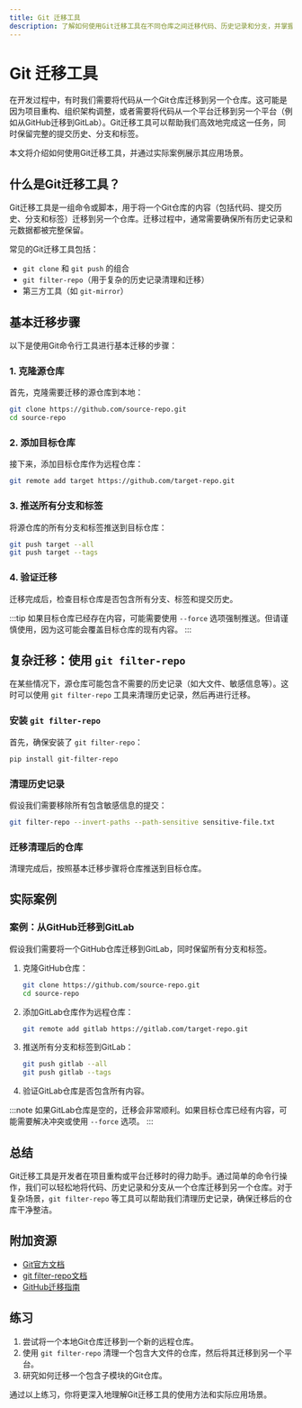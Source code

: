 ```yaml
---
title: Git 迁移工具
description: 了解如何使用Git迁移工具在不同仓库之间迁移代码、历史记录和分支，并掌握其实际应用场景。
---
```


# Git 迁移工具

在开发过程中，有时我们需要将代码从一个Git仓库迁移到另一个仓库。这可能是因为项目重构、组织架构调整，或者需要将代码从一个平台迁移到另一个平台（例如从GitHub迁移到GitLab）。Git迁移工具可以帮助我们高效地完成这一任务，同时保留完整的提交历史、分支和标签。

本文将介绍如何使用Git迁移工具，并通过实际案例展示其应用场景。

## 什么是Git迁移工具？

Git迁移工具是一组命令或脚本，用于将一个Git仓库的内容（包括代码、提交历史、分支和标签）迁移到另一个仓库。迁移过程中，通常需要确保所有历史记录和元数据都被完整保留。

常见的Git迁移工具包括：
- `git clone` 和 `git push` 的组合
- `git filter-repo`（用于复杂的历史记录清理和迁移）
- 第三方工具（如 `git-mirror`）

## 基本迁移步骤

以下是使用Git命令行工具进行基本迁移的步骤：

### 1. 克隆源仓库

首先，克隆需要迁移的源仓库到本地：

```bash
git clone https://github.com/source-repo.git
cd source-repo
```

### 2. 添加目标仓库

接下来，添加目标仓库作为远程仓库：

```bash
git remote add target https://github.com/target-repo.git
```

### 3. 推送所有分支和标签

将源仓库的所有分支和标签推送到目标仓库：

```bash
git push target --all
git push target --tags
```

### 4. 验证迁移

迁移完成后，检查目标仓库是否包含所有分支、标签和提交历史。

:::tip
如果目标仓库已经存在内容，可能需要使用 `--force` 选项强制推送。但请谨慎使用，因为这可能会覆盖目标仓库的现有内容。
:::

## 复杂迁移：使用 `git filter-repo`

在某些情况下，源仓库可能包含不需要的历史记录（如大文件、敏感信息等）。这时可以使用 `git filter-repo` 工具来清理历史记录，然后再进行迁移。

### 安装 `git filter-repo`

首先，确保安装了 `git filter-repo`：

```bash
pip install git-filter-repo
```

### 清理历史记录

假设我们需要移除所有包含敏感信息的提交：

```bash
git filter-repo --invert-paths --path-sensitive sensitive-file.txt
```

### 迁移清理后的仓库

清理完成后，按照基本迁移步骤将仓库推送到目标仓库。

## 实际案例

### 案例：从GitHub迁移到GitLab

假设我们需要将一个GitHub仓库迁移到GitLab，同时保留所有分支和标签。

1. 克隆GitHub仓库：

   ```bash
   git clone https://github.com/source-repo.git
   cd source-repo
   ```

2. 添加GitLab仓库作为远程仓库：

   ```bash
   git remote add gitlab https://gitlab.com/target-repo.git
   ```

3. 推送所有分支和标签到GitLab：

   ```bash
   git push gitlab --all
   git push gitlab --tags
   ```

4. 验证GitLab仓库是否包含所有内容。

:::note
如果GitLab仓库是空的，迁移会非常顺利。如果目标仓库已经有内容，可能需要解决冲突或使用 `--force` 选项。
:::

## 总结

Git迁移工具是开发者在项目重构或平台迁移时的得力助手。通过简单的命令行操作，我们可以轻松地将代码、历史记录和分支从一个仓库迁移到另一个仓库。对于复杂场景，`git filter-repo` 等工具可以帮助我们清理历史记录，确保迁移后的仓库干净整洁。

## 附加资源

- [Git官方文档](https://git-scm.com/doc)
- [git filter-repo文档](https://github.com/newren/git-filter-repo)
- [GitHub迁移指南](https://docs.github.com/en/repositories/creating-and-managing-repositories/duplicating-a-repository)

## 练习

1. 尝试将一个本地Git仓库迁移到一个新的远程仓库。
2. 使用 `git filter-repo` 清理一个包含大文件的仓库，然后将其迁移到另一个平台。
3. 研究如何迁移一个包含子模块的Git仓库。

通过以上练习，你将更深入地理解Git迁移工具的使用方法和实际应用场景。